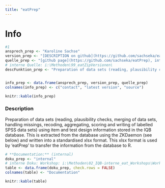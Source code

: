 ```yaml
---
title: "eatPrep"
---
```


# Info

```r
#1
ansprech_prep <- "Karoline Sachse"
version_prep <- "[DESCRIPTION on github](https://github.com/sachseka/eatPrep/blob/master/DESCRIPTION)"
quelle_prep <- "[github page](https://github.com/sachseka/eatPrep), intern"
# interne Quelle: i:\Methoden\99_eatZipVersionen\
descFunktion_prep <- "Preparation of data sets (reading, plausibility checks, merging of data sets, handling missings, recoding, aggregating, scoring and writing of labelled SPSS data sets) using item and test design information stored in the IQB database. This is extracted from the database using the ZKDaemon (see below) and written into a standardised xlsx format. This xlsx format is used by 'eatPrep' to transfer the information from the database to R."


info_prep <- data.frame(ansprech_prep, version_prep, quelle_prep)
colnames(info_prep) <- c("contact", "latest version", "source")

knitr::kable(info_prep)
```

### Description

Preparation of data sets (reading, plausibility checks, merging of data sets, handling missings, recoding, aggregating, scoring and writing of labelled SPSS data sets) using item and test design information stored in the IQB database. This is extracted from the database using the ZKDaemon (see below) and written into a standardised xlsx format. This xlsx format is used by 'eatPrep' to transfer the information from the database to R.

```r
# **Documentation:** (internal)
doku_prep <- "internal"
# interne Doku: Workshop: i:\Methoden\02_IQB-interne_eat_Workshops\Workshop_eat_Dez2016\02_eatPrep\
table <- data.frame(doku_prep, check.rows = FALSE)
colnames(table) <- "Documentation"

knitr::kable(table)
```
